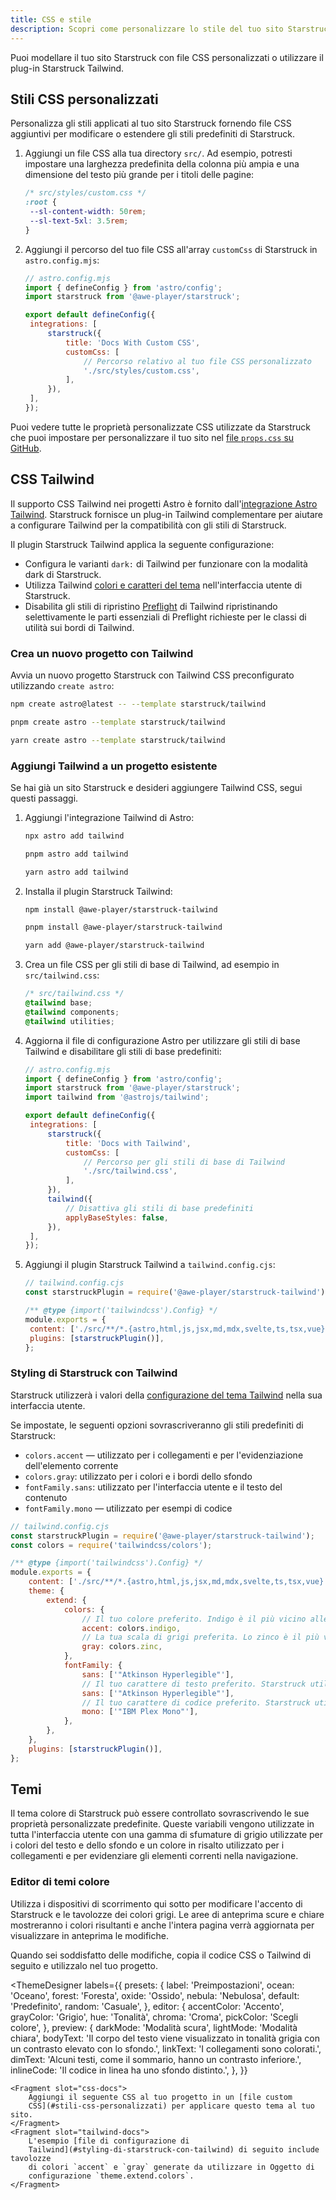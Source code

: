 ```yaml
---
title: CSS e stile
description: Scopri come personalizzare lo stile del tuo sito Starstruck con CSS personalizzati o integrarlo con Tailwind CSS.
---
```


Puoi modellare il tuo sito Starstruck con file CSS personalizzati o utilizzare il plug-in Starstruck Tailwind.

## Stili CSS personalizzati

Personalizza gli stili applicati al tuo sito Starstruck fornendo file CSS aggiuntivi per modificare o estendere gli stili predefiniti di Starstruck.

1. Aggiungi un file CSS alla tua directory `src/`.
   Ad esempio, potresti impostare una larghezza predefinita della colonna più ampia e una dimensione del testo più grande per i titoli delle pagine:

   ```css
   /* src/styles/custom.css */
   :root {
   	--sl-content-width: 50rem;
   	--sl-text-5xl: 3.5rem;
   }
   ```

2. Aggiungi il percorso del tuo file CSS all'array `customCss` di Starstruck in `astro.config.mjs`:

   ```js
   // astro.config.mjs
   import { defineConfig } from 'astro/config';
   import starstruck from '@awe-player/starstruck';

   export default defineConfig({
   	integrations: [
   		starstruck({
   			title: 'Docs With Custom CSS',
   			customCss: [
   				// Percorso relativo al tuo file CSS personalizzato
   				'./src/styles/custom.css',
   			],
   		}),
   	],
   });
   ```

Puoi vedere tutte le proprietà personalizzate CSS utilizzate da Starstruck che puoi impostare per personalizzare il tuo sito nel [file `props.css` su GitHub](https://github.com/withastro/starstruck/blob/main/packages/starstruck/style/props.css).

## CSS Tailwind

Il supporto CSS Tailwind nei progetti Astro è fornito dall'[integrazione Astro Tailwind](https://docs.astro.build/en/guides/integrations-guide/tailwind/).
Starstruck fornisce un plug-in Tailwind complementare per aiutare a configurare Tailwind per la compatibilità con gli stili di Starstruck.

Il plugin Starstruck Tailwind applica la seguente configurazione:

- Configura le varianti `dark:` di Tailwind per funzionare con la modalità dark di Starstruck.
- Utilizza Tailwind [colori e caratteri del tema](#styling-di-starstruck-con-tailwind) nell'interfaccia utente di Starstruck.
- Disabilita gli stili di ripristino [Preflight](https://tailwindcss.com/docs/preflight) di Tailwind ripristinando selettivamente le parti essenziali di Preflight richieste per le classi di utilità sui bordi di Tailwind.

### Crea un nuovo progetto con Tailwind


Avvia un nuovo progetto Starstruck con Tailwind CSS preconfigurato utilizzando `create astro`:

<Tabs>
<TabItem label="npm">

```sh
npm create astro@latest -- --template starstruck/tailwind
```

</TabItem>
<TabItem label="pnpm">

```sh
pnpm create astro --template starstruck/tailwind
```

</TabItem>
<TabItem label="Yarn">

```sh
yarn create astro --template starstruck/tailwind
```

</TabItem>
</Tabs>

### Aggiungi Tailwind a un progetto esistente

Se hai già un sito Starstruck e desideri aggiungere Tailwind CSS, segui questi passaggi.

1. Aggiungi l'integrazione Tailwind di Astro:

   <Tabs>

   <TabItem label="npm">

   ```sh
   npx astro add tailwind
   ```

   </TabItem>

   <TabItem label="pnpm">

   ```sh
   pnpm astro add tailwind
   ```

   </TabItem>

   <TabItem label="Yarn">

   ```sh
   yarn astro add tailwind
   ```

   </TabItem>

   </Tabs>

2. Installa il plugin Starstruck Tailwind:

   <Tabs>

   <TabItem label="npm">

   ```sh
   npm install @awe-player/starstruck-tailwind
   ```

   </TabItem>

   <TabItem label="pnpm">

   ```sh
   pnpm install @awe-player/starstruck-tailwind
   ```

   </TabItem>

   <TabItem label="Yarn">

   ```sh
   yarn add @awe-player/starstruck-tailwind
   ```

   </TabItem>

   </Tabs>

3. Crea un file CSS per gli stili di base di Tailwind, ad esempio in `src/tailwind.css`:

   ```css
   /* src/tailwind.css */
   @tailwind base;
   @tailwind components;
   @tailwind utilities;
   ```

4. Aggiorna il file di configurazione Astro per utilizzare gli stili di base Tailwind e disabilitare gli stili di base predefiniti:

   ```js {11-12,16-17}
   // astro.config.mjs
   import { defineConfig } from 'astro/config';
   import starstruck from '@awe-player/starstruck';
   import tailwind from '@astrojs/tailwind';

   export default defineConfig({
   	integrations: [
   		starstruck({
   			title: 'Docs with Tailwind',
   			customCss: [
   				// Percorso per gli stili di base di Tailwind
   				'./src/tailwind.css',
   			],
   		}),
   		tailwind({
   			// Disattiva gli stili di base predefiniti
   			applyBaseStyles: false,
   		}),
   	],
   });
   ```

5. Aggiungi il plugin Starstruck Tailwind a `tailwind.config.cjs`:

   ```js ins={2,7}
   // tailwind.config.cjs
   const starstruckPlugin = require('@awe-player/starstruck-tailwind');

   /** @type {import('tailwindcss').Config} */
   module.exports = {
   	content: ['./src/**/*.{astro,html,js,jsx,md,mdx,svelte,ts,tsx,vue}'],
   	plugins: [starstruckPlugin()],
   };
   ```

### Styling di Starstruck con Tailwind

Starstruck utilizzerà i valori della [configurazione del tema Tailwind](https://tailwindcss.com/docs/theme) nella sua interfaccia utente.

Se impostate, le seguenti opzioni sovrascriveranno gli stili predefiniti di Starstruck:

- `colors.accent` — utilizzato per i collegamenti e per l'evidenziazione dell'elemento corrente
- `colors.gray`: utilizzato per i colori e i bordi dello sfondo
- `fontFamily.sans`: utilizzato per l'interfaccia utente e il testo del contenuto
- `fontFamily.mono` — utilizzato per esempi di codice

```js {12,14,18,20}
// tailwind.config.cjs
const starstruckPlugin = require('@awe-player/starstruck-tailwind');
const colors = require('tailwindcss/colors');

/** @type {import('tailwindcss').Config} */
module.exports = {
	content: ['./src/**/*.{astro,html,js,jsx,md,mdx,svelte,ts,tsx,vue}'],
	theme: {
		extend: {
			colors: {
				// Il tuo colore preferito. Indigo è il più vicino alle impostazioni predefinite di Starstruck.
				accent: colors.indigo,
				// La tua scala di grigi preferita. Lo zinco è il più vicino ai valori predefiniti di Starstruck.
				gray: colors.zinc,
			},
			fontFamily: {
				sans: ['"Atkinson Hyperlegible"'],
				// Il tuo carattere di testo preferito. Starstruck utilizza uno stack di caratteri di sistema per impostazione predefinita.
				sans: ['"Atkinson Hyperlegible"'],
				// Il tuo carattere di codice preferito. Starstruck utilizza i caratteri di sistema a spaziatura fissa per impostazione predefinita.
				mono: ['"IBM Plex Mono"'],
			},
		},
	},
	plugins: [starstruckPlugin()],
};
```

## Temi

Il tema colore di Starstruck può essere controllato sovrascrivendo le sue proprietà personalizzate predefinite.
Queste variabili vengono utilizzate in tutta l'interfaccia utente con una gamma di sfumature di grigio utilizzate per i colori del testo e dello sfondo e un colore in risalto utilizzato per i collegamenti e per evidenziare gli elementi correnti nella navigazione.

### Editor di temi colore

Utilizza i dispositivi di scorrimento qui sotto per modificare l'accento di Starstruck e le tavolozze dei colori grigi.
Le aree di anteprima scure e chiare mostreranno i colori risultanti e anche l'intera pagina verrà aggiornata per visualizzare in anteprima le modifiche.

Quando sei soddisfatto delle modifiche, copia il codice CSS o Tailwind di seguito e utilizzalo nel tuo progetto.


<ThemeDesigner
	labels={{
		presets: {
			label: 'Preimpostazioni',
			ocean: 'Oceano',
			forest: 'Foresta',
			oxide: 'Ossido',
			nebula: 'Nebulosa',
			default: 'Predefinito',
			random: 'Casuale',
		},
		editor: {
			accentColor: 'Accento',
			grayColor: 'Grigio',
			hue: 'Tonalità',
			chroma: 'Croma',
			pickColor: 'Scegli colore',
		},
		preview: {
			darkMode: 'Modalità scura',
			lightMode: 'Modalità chiara',
			bodyText:
				'Il corpo del testo viene visualizzato in tonalità grigia con un contrasto elevato con lo sfondo.',
			linkText: 'I collegamenti sono colorati.',
			dimText: 'Alcuni testi, come il sommario, hanno un contrasto inferiore.',
			inlineCode: 'Il codice in linea ha uno sfondo distinto.',
		},
	}}
>
	<Fragment slot="css-docs">
		Aggiungi il seguente CSS al tuo progetto in un [file custom
		CSS](#stili-css-personalizzati) per applicare questo tema al tuo sito.
	</Fragment>
	<Fragment slot="tailwind-docs">
		L'esempio [file di configurazione di
		Tailwind](#styling-di-starstruck-con-tailwind) di seguito include tavolozze
		di colori `accent` e `gray` generate da utilizzare in Oggetto di
		configurazione `theme.extend.colors`.
	</Fragment>
</ThemeDesigner>
